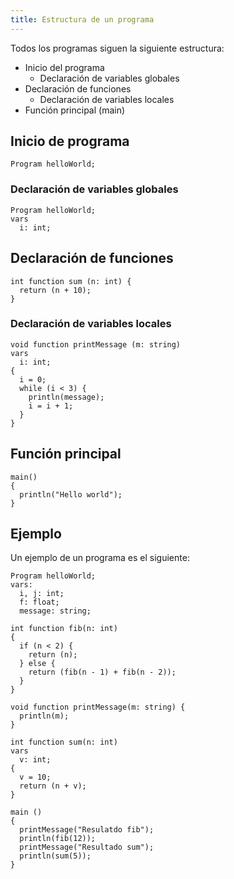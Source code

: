 ```yaml
---
title: Estructura de un programa
---
```


Todos los programas siguen la siguiente estructura:

- Inicio del programa
  - Declaración de variables globales
- Declaración de funciones
  - Declaración de variables locales
- Función principal (main)

## Inicio de programa

```
Program helloWorld;
```

### Declaración de variables globales

```
Program helloWorld;
vars
  i: int;
```

## Declaración de funciones

```
int function sum (n: int) {
  return (n + 10);
}
```

### Declaración de variables locales

```
void function printMessage (m: string)
vars
  i: int;
{
  i = 0;
  while (i < 3) {
    println(message);
    i = i + 1;
  }
}
```

## Función principal

```
main()
{
  println("Hello world");
}
```

## Ejemplo

Un ejemplo de un programa es el siguiente:

```
Program helloWorld;
vars:
  i, j: int;
  f: float;
  message: string;

int function fib(n: int)
{
  if (n < 2) {
    return (n);
  } else {
    return (fib(n - 1) + fib(n - 2));
  }
}

void function printMessage(m: string) {
  println(m);
}

int function sum(n: int)
vars
  v: int;
{
  v = 10;
  return (n + v);
}

main ()
{
  printMessage("Resulatdo fib");
  println(fib(12));
  printMessage("Resultado sum");
  println(sum(5));
}

```
